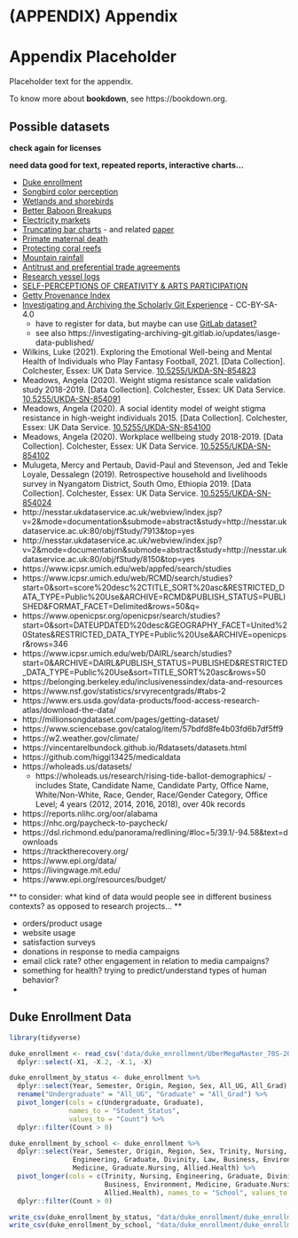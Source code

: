 \cleardoublepage 

# (APPENDIX) Appendix {-}

# Appendix Placeholder

Placeholder text for the appendix.

To know more about **bookdown**, see https://bookdown.org.

## Possible datasets

**check again for licenses**

**need data good for text, repeated reports, interactive charts...** 

* [Duke enrollment](https://doi.org/10.7924/r4db82p1j)
* [Songbird color perception](https://doi.org/10.7924/r4rx96r99)
* [Wetlands and shorebirds](https://doi.org/10.7924/r47w6b882)
* [Better Baboon Breakups](https://doi.org/10.7924/r4bz67v25)
* [Electricity markets](https://doi.org/10.7924/r40k2dx36)
* [Truncating bar charts](https://osf.io/ytq3h/) - and related [paper](https://doi.org/10.1016/j.jarmac.2020.10.002)
* [Primate maternal death](https://doi.org/10.7924/r44f1tk8k)
* [Protecting coral reefs](https://doi.org/10.7924/G8348HFP)
* [Mountain rainfall](https://doi.org/10.7924/G8CJ8BJK)
* [Antitrust and preferential trade agreements](https://doi.org/10.7924/r4h70c24h)
* [Research vessel logs](https://doi.org/10.7924/r41j9fq8z)
* [SELF-PERCEPTIONS OF CREATIVITY & ARTS PARTICIPATION](https://doi.org/10.3886/ICPSR37853.v1)
* [Getty Provenance Index](https://github.com/thegetty/provenance-index-csv)
* [Investigating and Archiving the Scholarly Git Experience](https://doi.org/10.5064/F6VOIB8H) - CC-BY-SA-4.0
    * have to register for data, but maybe can use [GitLab dataset?](https://gitlab.com/investigating-archiving-git/survey-analysis/-/tree/main)
    * see also https://investigating-archiving-git.gitlab.io/updates/iasge-data-published/
* Wilkins, Luke (2021). Exploring the Emotional Well-being and Mental Health of Individuals who Play Fantasy Football, 2021. [Data Collection]. Colchester, Essex: UK Data Service. [10.5255/UKDA-SN-854823](https://dx.doi.org/10.5255/UKDA-SN-854823)
* Meadows, Angela (2020). Weight stigma resistance scale validation study 2018-2019. [Data Collection]. Colchester, Essex: UK Data Service. [10.5255/UKDA-SN-854091](https://dx.doi.org/10.5255/UKDA-SN-854091)
* Meadows, Angela (2020). A social identity model of weight stigma resistance in high-weight individuals 2015. [Data Collection]. Colchester, Essex: UK Data Service. [10.5255/UKDA-SN-854100](https://dx.doi.org/10.5255/UKDA-SN-854100)
* Meadows, Angela (2020). Workplace wellbeing study 2018-2019. [Data Collection]. Colchester, Essex: UK Data Service. [10.5255/UKDA-SN-854102](https://dx.doi.org/10.5255/UKDA-SN-854102)
* Mulugeta, Mercy and Pertaub, David-Paul and Stevenson, Jed and Tekle Loyale, Dessalegn (2019). Retrospective household and livelihoods survey in Nyangatom District, South Omo, Ethiopia 2019. [Data Collection]. Colchester, Essex: UK Data Service. [10.5255/UKDA-SN-854024](https://dx.doi.org/10.5255/UKDA-SN-854024)
* http://nesstar.ukdataservice.ac.uk/webview/index.jsp?v=2&mode=documentation&submode=abstract&study=http://nesstar.ukdataservice.ac.uk:80/obj/fStudy/7913&top=yes
* http://nesstar.ukdataservice.ac.uk/webview/index.jsp?v=2&mode=documentation&submode=abstract&study=http://nesstar.ukdataservice.ac.uk:80/obj/fStudy/8150&top=yes
* https://www.icpsr.umich.edu/web/appfed/search/studies
* https://www.icpsr.umich.edu/web/RCMD/search/studies?start=0&sort=score%20desc%2CTITLE_SORT%20asc&RESTRICTED_DATA_TYPE=Public%20Use&ARCHIVE=RCMD&PUBLISH_STATUS=PUBLISHED&FORMAT_FACET=Delimited&rows=50&q=
* https://www.openicpsr.org/openicpsr/search/studies?start=0&sort=DATEUPDATED%20desc&GEOGRAPHY_FACET=United%20States&RESTRICTED_DATA_TYPE=Public%20Use&ARCHIVE=openicpsr&rows=346
* https://www.icpsr.umich.edu/web/DAIRL/search/studies?start=0&ARCHIVE=DAIRL&PUBLISH_STATUS=PUBLISHED&RESTRICTED_DATA_TYPE=Public%20Use&sort=TITLE_SORT%20asc&rows=50
* https://belonging.berkeley.edu/inclusivenessindex/data-and-resources
* https://www.nsf.gov/statistics/srvyrecentgrads/#tabs-2
* https://www.ers.usda.gov/data-products/food-access-research-atlas/download-the-data/
* http://millionsongdataset.com/pages/getting-dataset/
* https://www.sciencebase.gov/catalog/item/57bdfd8fe4b03fd6b7df5ff9
* https://w2.weather.gov/climate/
* https://vincentarelbundock.github.io/Rdatasets/datasets.html
* https://github.com/higgi13425/medicaldata
* https://wholeads.us/datasets/
    * https://wholeads.us/research/rising-tide-ballot-demographics/ - includes State, Candidate Name, Candidate Party, Office Name, White/Non-White, Race, Gender, Race/Gender Category, Office Level; 4 years (2012, 2014, 2016, 2018), over 40k records
* https://reports.nlihc.org/oor/alabama
* https://nhc.org/paycheck-to-paycheck/
* https://dsl.richmond.edu/panorama/redlining/#loc=5/39.1/-94.58&text=downloads
* https://tracktherecovery.org/
* https://www.epi.org/data/
* https://livingwage.mit.edu/
* https://www.epi.org/resources/budget/

** to consider: what kind of data would people see in different business
contexts? as opposed to research projects... **

* orders/product usage
* website usage
* satisfaction surveys
* donations in response to media campaigns
* email click rate? other engagement in relation to media campaigns?
* something for health? trying to predict/understand types of human behavior?
* 

## Duke Enrollment Data

```r

library(tidyverse)

```

```r

duke_enrollment <- read_csv('data/duke_enrollment/UberMegaMaster_70S-20F-V5.csv') %>%
  dplyr::select(-X1, -X.2, -X.1, -X)

duke_enrollment_by_status <- duke_enrollment %>%
  dplyr::select(Year, Semester, Origin, Region, Sex, All_UG, All_Grad) %>%
  rename("Undergraduate" = "All_UG", "Graduate" = "All_Grad") %>%
  pivot_longer(cols = c(Undergraduate, Graduate), 
               names_to = "Student_Status", 
               values_to = "Count") %>%
  dplyr::filter(Count > 0)

duke_enrollment_by_school <- duke_enrollment %>%
  dplyr::select(Year, Semester, Origin, Region, Sex, Trinity, Nursing, 
                Engineering, Graduate, Divinity, Law, Business, Environment, 
                Medicine, Graduate.Nursing, Allied.Health) %>%
  pivot_longer(cols = c(Trinity, Nursing, Engineering, Graduate, Divinity, Law, 
                        Business, Environment, Medicine, Graduate.Nursing, 
                        Allied.Health), names_to = "School", values_to = "Count") %>%
  dplyr::filter(Count > 0)

write_csv(duke_enrollment_by_status, "data/duke_enrollment/duke_enrollment_by_status.csv")
write_csv(duke_enrollment_by_school, "data/duke_enrollment/duke_enrollment_by_school.csv")


```

